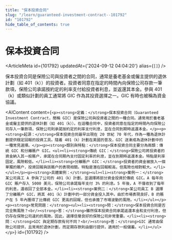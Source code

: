 ```yaml
---
title: "保本投資合同"
slug: "/learn/guaranteed-investment-contract--101792"
id: "101792"
hide_table_of_contents: true
---
```



# 保本投資合同

<ArticleMeta id={101792} updatedAt={'2024-09-12 04:04:20'} alias={`[]`} />
<div className='border-solid border-b border-t-0 my-4 border-[var(--ifm-color-gray-300)]' />

保本投資合同是保險公司與投資者之間的合同，通常是養老基金或僱主提供的退休計劃（如 401（k））的投資者。投資者同意在指定的時間內向保險公司存款一筆款項，保險公司承諾按約定的利率支付給投資者利息，並返還其本金。參與 401（k）或類似計劃的員工通常將 GIC 作為其投資選擇之一。GIC 有時也被稱為資金協議。

<AIContent content={`<p><strong>定義：</strong>保本投資合同（Guaranteed Investment Contract，簡稱 GIC）是保險公司與投資者之間的一種合同。通常用於養老基金或僱主提供的退休計劃（如 401（k））。在這種合同中，投資者同意在指定的時間內向保險公司存入一筆款項，保險公司則承諾按約定的利率支付利息，並在合同到期時返還本金。</p><p><strong>起源：</strong>保本投資合同最早出現在 20 世紀 70 年代，作為一種為退休計劃提供穩定回報的投資工具。隨着 401（k）計劃在美國的普及，GIC 逐漸成為退休計劃中的一種常見選擇。</p><p><strong>類別與特點：</strong>保本投資合同主要分為兩類：傳統 GIC 和分離賬户 GIC。<ul><li><strong>傳統 GIC：</strong>保險公司將投資者的資金納入其一般賬户，承諾在合同期內支付固定利率的利息，並在到期時返還本金。特點是利率固定，風險較低。</li><li><strong>分離賬户 GIC：</strong>投資者的資金被放入一個單獨的賬户，投資回報與該賬户的表現相關。特點是潛在回報較高，但風險也相對較大。</li></ul></p><p><strong>具體案例：</strong><ul><li><strong>案例一：</strong>某公司員工 A 參與了公司的 401（k）計劃，並選擇將部分資金投資於傳統 GIC。A 每年向 GIC 賬户存入 5000 美元，保險公司承諾每年支付 3% 的利息。5 年後，A 不僅收到了每年的利息，還收回了全部本金。</li><li><strong>案例二：</strong>某公司員工 B 選擇了分離賬户 GIC，將其 401（k）計劃中的一部分資金投入其中。由於市場表現良好，B 的賬户在 5 年內獲得了比傳統 GIC 更高的回報，但也承擔了市場波動的風險。</li></ul></p><p><strong>常見問題：</strong><ul><li><strong>問：</strong>保本投資合同是否完全無風險？<br/><strong>答：</strong>雖然保本投資合同承諾返還本金和支付利息，但仍存在保險公司違約的風險。因此，選擇信譽良好的保險公司非常重要。</li><li><strong>問：</strong>GIC 與定期存款有何不同？<br/><strong>答：</strong>GIC 通常由保險公司提供，且常用於退休計劃，而定期存款則由銀行提供，適用於一般儲蓄。</li></ul></p>`} id={101792} />
